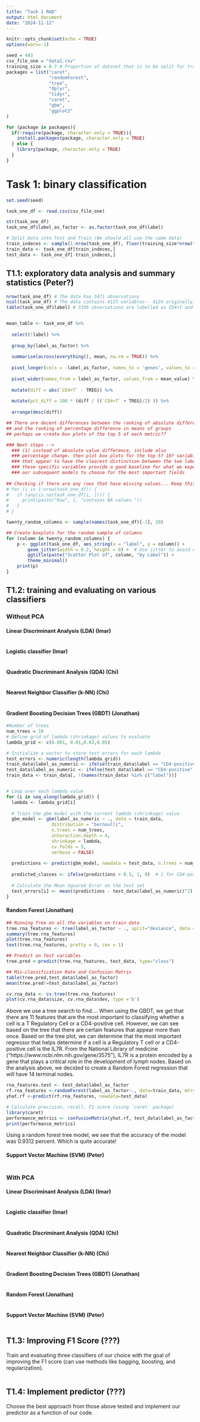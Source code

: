 ```yaml
---
title: "Task 1 RmD"
output: html_document
date: "2024-11-12"
---
```


```r
knitr::opts_chunk$set(echo = TRUE)
options(warn=-1)
```

```r
seed = 443
csv_file_one = "data1.csv"
training_size = 0.7 # Proportion of dataset that is to be split for training
packages = list("caret", 
                "randomForest",
                "tree",
                "dplyr",
                "tidyr", 
                "caret", 
                "gbm",
                "ggplot2"
)

```

```r
for (package in packages){
  if(!require(package, character.only = TRUE)){
    install.packages(package, character.only = TRUE)
  } else {
    library(package, character.only = TRUE)
  }
}
```

# Task 1: binary classification

```r
set.seed(seed)

task_one_df <- read.csv(csv_file_one)

str(task_one_df)
task_one_df$label_as_factor <- as.factor(task_one_df$label)

# Split Data into Test and Train (We should all use the same data)
train_indeces <- sample(1:nrow(task_one_df), floor(training_size*nrow(task_one_df)))
train_data <- task_one_df[train_indeces,]
test_data <- task_one_df[-train_indeces,]
```

## T1.1: exploratory data analysis and summary statistics (Peter?)

```r
nrow(task_one_df) # The data has 5471 observations
ncol(task_one_df) # The data contains 4125 variables-- 4124 originally, 1 added (label_as_factor)
table(task_one_df$label) # 3356 observations are labelled as CD4+T and 2115 are labelled as TREG


mean_table <- task_one_df %>% 
  
  select(!label) %>%
  
  group_by(label_as_factor) %>%
  
  summarise(across(everything(), mean, na.rm = TRUE)) %>% 
  
  pivot_longer(cols = -label_as_factor, names_to = 'genes', values_to = 'mean_value') %>%
  
  pivot_wider(names_from = label_as_factor, values_from = mean_value) %>%
  
  mutate(diff = abs(`CD4+T` - TREG)) %>% 
  
  mutate(pct_diff = 100 * (diff / ((`CD4+T` + TREG)/2) )) %>%
  
  arrange(desc(diff))

## There are decent differences between the ranking of absolute difference in means of groups
## and the ranking of percentage difference in means of groups
## perhaps we create box plots of the top 5 of each metric??

### Next steps --> 
  ### (1) instead of absolute value difference, include also
  ### percentage change. then plot box plots for the top 5? 10? variables
  ### that appear to have the clearest distinction between the two labels
  ### these specific variables provide a good baseline for what we expect
  ### our subsequent models to choose for the most important fields
  
## Checking if there are any rows that have missing values... Keep this hashed unless you want to check, because it takes a while to run
# for (i in 1:nrow(task_one_df)) {
#   if (any(is.na(task_one_df[i, ]))) {
#     print(paste("Row", i, "contains NA values."))
#   }
# }

twenty_random_columns <- sample(names(task_one_df)[-1], 20)

## Create boxplots for the random sample of columns
for (column in twenty_random_columns) {
    p <- ggplot(task_one_df, aes_string(x = "label", y = column)) +
        geom_jitter(width = 0.2, height = 0) +  # Use jitter to avoid overplotting
        ggtitle(paste("Scatter Plot of", column, "by Label")) +
        theme_minimal()
    print(p)
}

```

## T1.2: training and evaluating on various classifiers

### Without PCA

#### Linear Discriminant Analysis (LDA) (Imar)

```r

```

#### Logistic classifier (Imar)

```r

```

#### Quadratic Discriminant Analysis (QDA) (Chi)

```r

```

#### Nearest Neighbor Classifier (k-NN) (Chi)

```r

```

#### Gradient Boosting Decision Trees (GBDT) (Jonathan)
```r
#Number of trees
num_trees = 10
# Define grid of lambda (shrinkage) values to evaluate
lambda_grid <- c(0.001, 0.01,0.03,0.05)

# Initialize a vector to store test errors for each lambda
test_errors <- numeric(length(lambda_grid))
train_data$label_as_numeric <- ifelse(train_data$label == "CD4-positive", 1, 0)
test_data$label_as_numeric <- ifelse(test_data$label == "CD4-positive", 1, 0)
train_data <- train_data[, !(names(train_data) %in% c("label"))]


# Loop over each lambda value
for (i in seq_along(lambda_grid)) {
  lambda <- lambda_grid[i]
  
  # Train the gbm model with the current lambda (shrinkage) value
  gbm_model <- gbm(label_as_numeric ~ ., data = train_data, 
                 distribution = "bernoulli", 
                 n.trees = num_trees, 
                 interaction.depth = 4, 
                 shrinkage = lambda, 
                 cv.folds = 5, 
                 verbose = FALSE)
  
  predictions <- predict(gbm_model, newdata = test_data, n.trees = num_trees, type = "response")
  
  predicted_classes <- ifelse(predictions > 0.5, 1, 0)  # 1 for CD4-positive, 0 for Treg
  
  # Calculate the Mean Squared Error on the test set
  test_errors[i] <- mean((predictions - test_data$label_as_numeric)^2)
}
```


#### Random Forest (Jonathan)
```r
## Running Tree on all the variables on train data
tree.rna_features <- tree(label_as_factor ~ ., split="deviance", data = train_data)
summary(tree.rna_features)
plot(tree.rna_features)
text(tree.rna_features, pretty = 0, cex = 1)

## Predict on Test variables
tree.pred <-predict(tree.rna_features, test_data, type="class")

## Mis-classification Rate and Confusion Matrix
table(tree.pred,test_data$label_as_factor)
mean(tree.pred!=test_data$label_as_factor)

```

```r
cv.rna_data <- cv.tree(tree.rna_features)
plot(cv.rna_data$size, cv.rna_data$dev, type ='b')
```

Above we use a  tree search to find....  When using the GBDT, we get that there are 11 features that are the most important to classifying whether a cell is a T Regulatory Cell or a CD4-positive cell. However, we can see based on the tree that there are certain features that appear more than once. Based on the tree plot, we can determine that the most important regressor that helps determine if a cell is a Regulatory T cell or a CD4-positive cell is the IL7R. From the National Library of medicine ("https://www.ncbi.nlm.nih.gov/gene/3575"), IL7R is a protein encoded by a gene that plays a critical role in the development of lymph nodes. Based on the analysis above, we decided to create a Random Forest regression that will have 14 terminal nodes. 

```r
rna_features.test <- test_data$label_as_factor
rf.rna_features <-randomForest(label_as_factor~., data=train_data, mtry=14, importance=TRUE, n.tree = 5000)
yhat.rf <-predict(rf.rna_features, newdata=test_data)

# Calculate precision, recall, F1-score (using `caret` package)
library(caret)
performance_metrics <- confusionMatrix(yhat.rf, test_data$label_as_factor)
print(performance_metrics)

```
Using a random forest tree model, we see that the accuracy of the model was 0.9312 percent. Which is quite accurate! 

#### Support Vector Machine (SVM) (Peter)

```r

```

### With PCA

#### Linear Discriminant Analysis (LDA) (Imar)

```r

```

#### Logistic classifier (Imar)

```r

```

#### Quadratic Discriminant Analysis (QDA) (Chi)

```r

```

#### Nearest Neighbor Classifier (k-NN) (Chi)

```r

```

#### Gradient Boosting Decision Trees (GBDT) (Jonathan)

```r

```

#### Random Forest (Jonathan)

```r

```

#### Support Vector Machine (SVM) (Peter)

```r

```

## T1.3: Improving F1 Score (???)

Train and evaluating three classifiers of our choice with the goal of improving
the F1 score (can use methods like bagging, boosting, and regularization).

```r

```


## T1.4: Implement predictor (???)

Choose the best approach from those above tested and implement our predictor
as a function of our code.

```r

```


